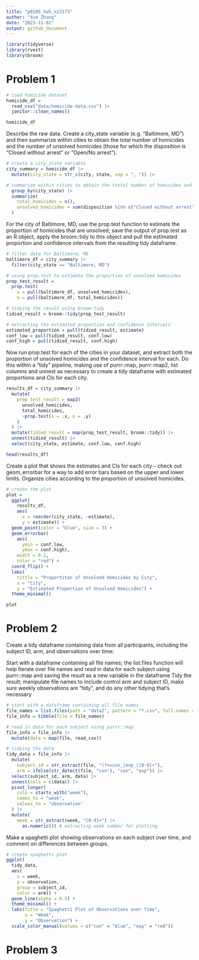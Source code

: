 ```yaml
---
title: "p8105_hw5_xz3173"
author: "Xue Zhang"
date: "2023-11-02"
output: github_document
---
```


```r
library(tidyverse)
library(rvest)
library(broom)
```

# Problem 1

```r
# Load homicide dataset
homicide_df = 
  read_csv("data/homicide-data.csv") |>
  janitor::clean_names()

homicide_df
```

Describe the raw data. Create a city_state variable (e.g. “Baltimore, MD”) and then summarize within cities to obtain the total number of homicides and the number of unsolved homicides (those for which the disposition is “Closed without arrest” or “Open/No arrest”).

```r
# create a city_state variable
city_summary = homicide_df |>
  mutate(city_state = str_c(city, state, sep = ", ")) |>

# summarize within cities to obtain the ttotal number of homicides and the number of unsolved homicides
  group_by(city_state) |>
  summarize(
    total_homicides = n(),
    unsolved_homicides = sum(disposition %in% c("Closed without arrest", "Open/No arrest"))
  )
```

For the city of Baltimore, MD, use the prop.test function to estimate the proportion of homicides that are unsolved; save the output of prop.test as an R object, apply the broom::tidy to this object and pull the estimated proportion and confidence intervals from the resulting tidy dataframe.

```r
# filter data for Baltimore, MD
baltimore_df = city_summary |>
  filter(city_state == "Baltimore, MD") 

# using prop.test to estimate the proportion of unsolved homicides
prop_test_result = 
  prop.test(
    x = pull(baltimore_df, unsolved_homicides),
    n = pull(baltimore_df, total_homicides)) 

# tidying the result using broom:tidy
tidied_result = broom::tidy(prop_test_result)

# extracting the estimated proportion and confidence intervals
estimated_proportion = pull(tidied_result, estimate)
conf_low = pull(tidied_result, conf.low)
conf_high = pull(tidied_result, conf.high)
```

Now run prop.test for each of the cities in your dataset, and extract both the proportion of unsolved homicides and the confidence interval for each. Do this within a “tidy” pipeline, making use of purrr::map, purrr::map2, list columns and unnest as necessary to create a tidy dataframe with estimated proportions and CIs for each city.

```r
results_df = city_summary |>
  mutate(
    prop_test_result = map2(
      unsolved_homicides,
      total_homicides,
      ~prop.test(x = .x, n = .y)
    )
  ) |>
  mutate(tidied_result = map(prop_test_result, broom::tidy)) |>
  unnest(tidied_result) |>
  select(city_state, estimate, conf.low, conf.high)

head(results_df)
```

Create a plot that shows the estimates and CIs for each city – check out geom_errorbar for a way to add error bars based on the upper and lower limits. Organize cities according to the proportion of unsolved homicides.

```r
# create the plot
plot = 
  ggplot(
    results_df, 
    aes(
      x = reorder(city_state, -estimate), 
      y = estimate)) +
  geom_point(color = "blue", size = 3) +
  geom_errorbar(
    aes(
      ymin = conf.low,
      ymax = conf.high), 
    width = 0.2,
    color = "red") +
  coord_flip() +
  labs(
    tittle = "Proportiton of Unsolved Homicides by City",
    x = "City",
    y = "Estimated Proportion of Unsolved Homicides") +
  theme_minimal()

plot
```



# Problem 2

Create a tidy dataframe containing data from all participants, including the subject ID, arm, and observations over time:

Start with a dataframe containing all file names; the list.files function will help
Iterate over file names and read in data for each subject using purrr::map and saving the result as a new variable in the dataframe
Tidy the result; manipulate file names to include control arm and subject ID, make sure weekly observations are “tidy”, and do any other tidying that’s necessary




```r
# start with a dataframe containing all file names
file_names = list.files(path = "data2", pattern = "*.csv", full.names = TRUE)
file_info = tibble(file = file_names)

# read in data for each subject using purrr::map
file_info = file_info |>
  mutate(data = map(file, read_csv))

# tidying the data
tidy_data = file_info |>
  mutate(
    subject_id = str_extract(file, "(?<=con_|exp_)[0-9]+"), 
    arm = ifelse(str_detect(file, "con"), "con", "exp")) |>
  select(subject_id, arm, data) |>
  unnest(cols = c(data)) |>
  pivot_longer(
    cols = starts_with("week"),
    names_to = "week",
    values_to = "observation"
  ) |>
  mutate(
    week = str_extract(week, "[0-9]+") |>
      as.numeric()) # extracting week number for plotting
```

Make a spaghetti plot showing observations on each subject over time, and comment on differences between groups.

```r
# create spaghetti plot
ggplot(
  tidy_data, 
  aes(
    x = week,
    y = observation, 
    group = subject_id,
    color = arm)) +
  geom_line(alpha = 0.5) +
  theme_minimal() +
  labs(title = "Spaghetti Plot of Observations over Time",
       x = "Week",
       y = "Observation") +
  scale_color_manual(values = c("con" = "blue", "exp" = "red"))
```


# Problem 3



```r

```
